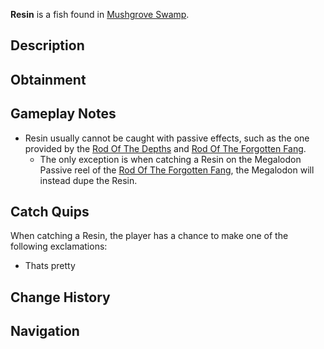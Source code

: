 {{FishInfobox
|image          = Resin.png
|rarity         = Secret
|sea            = First Sea
|location       = [[Mushgrove Swamp]]
|sublocation    = 
|sources        = Fishing Rod
|nopassive      = 1
|radar_location = 
|prog_speed     = -20
|xp             = 250
|weather        = 
|time           = 
|season         = 
|bait           = 
|base_weight    = 8
|base_value     = 800
|weight_range   = 5
|base_chance    = 0.05
|base_resil     = 100
}}
'''Resin''' is a {{Rarity|Secret}} fish found in [[Mushgrove Swamp]].

== Description ==
{{Description|Resin|Bestiary Entry}}

== Obtainment ==
{{Description|Its pretty|Bestiary Hint}}
{{Fish Availability|
Mushgrove Swamp
|top_rods      = 
Ethereal Prism Rod\1920.83\6774.86;
Leviathan's Fang Rod\1886.58\7964.09;
Seraphic Rod\1841.87\6924.25;
No-Life Rod\1790.21\7247.98;
Tempest Rod\1755.44\6871.46;
Resourceful Rod\1476.12\6755.26;
Destiny Rod\1691.43\6586.32;
Heaven's Rod\1514.88\6501.55;
Trident Rod\1473.37\7664.49;
Free Spirit Rod\1472.49\7628.69;
Training Rod\854.96\4775.58;
Flimsy Rod\952\5483.48;
Adventurer's Rod\895.86\4517;
Rod Of The Forgotten Fang\1720.57\6838.09;
Challenger's Rod\1652.09\6858.25;
Rod Of The Depths\1548.69\6736.01;
Rod Of The Exalted One\1536.16\6717.03;
Zeus Rod\1500.32\6789.42;
Verdant Shear Rod\1472.67\6406.84;
Blazebringer Rod\1426.14\6828.76;
Depthseeker Rod\1345.87\5991.25;
Avalanche Rod\1218.23\5585.45;
Volcanic Rod\1170.69\6123.85;
Steady Rod\485.54\2020.91
|recommended   = Ethereal Prism Rod
}}

== Gameplay Notes ==
* Resin usually cannot be caught with passive effects, such as the one provided by the [[Rod Of The Depths]] and [[Rod Of The Forgotten Fang]].
** The only exception is when catching a Resin on the Megalodon Passive reel of the [[Rod Of The Forgotten Fang]], the Megalodon will instead dupe the Resin.

== Catch Quips ==
When catching a Resin, the player has a chance to make one of the following exclamations:
* Thats pretty

== Change History ==
{{Change History|{{subst:Current Version}}}}

== Navigation ==
{{Fish Navbox|Mushgrove Swamp}}